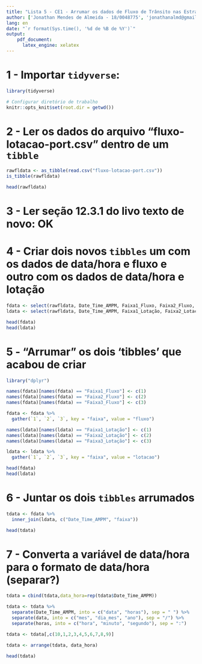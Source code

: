 ```yaml
---
title: "Lista 5 - CE1 - Arrumar os dados de Fluxo de Trânsito nas Estradas em Califórnia"
author: ['Jonathan Mendes de Almeida - 18/0048775', 'jonathanalmd@gmail.com', 'jonathan@aluno.unb.br','https://jonyddev.github.io']
lang: en
date: "`r format(Sys.time(), '%d de %B de %Y')`"
output:
    pdf_document:
      latex_engine: xelatex
---
```


# 1 - Importar `tidyverse`:

```r
library(tidyverse)
```

```r
# Configurar diretório de trabalho
knitr::opts_knit$set(root.dir = getwd())
```

# 2 - Ler os dados do arquivo "fluxo-lotacao-port.csv" dentro de um `tibble`

```r
rawfldata <- as_tibble(read.csv("fluxo-lotacao-port.csv"))
is_tibble(rawfldata)

head(rawfldata)
```

# 3 - Ler seção 12.3.1 do livo texto de novo: OK

# 4 - Criar dois novos `tibbles` um com os dados de data/hora e fluxo e outro com os dados de data/hora e lotação

```r
fdata <- select(rawfldata, Date_Time_AMPM, Faixa1_Fluxo, Faixa2_Fluxo, Faixa3_Fluxo)
ldata <- select(rawfldata, Date_Time_AMPM, Faixa1_Lotação, Faixa2_Lotação, Faixa3_Lotação)

head(fdata)
head(ldata)
```

# 5 - “Arrumar” os dois ‘tibbles’ que acabou de criar

```r
library("dplyr")

names(fdata)[names(fdata) == "Faixa1_Fluxo"] <- c(1)
names(fdata)[names(fdata) == "Faixa2_Fluxo"] <- c(2)
names(fdata)[names(fdata) == "Faixa3_Fluxo"] <- c(3)

fdata <- fdata %>%
  gather(`1`, `2`, `3`, key = "faixa", value = "fluxo")

names(ldata)[names(ldata) == "Faixa1_Lotação"] <- c(1)
names(ldata)[names(ldata) == "Faixa2_Lotação"] <- c(2)
names(ldata)[names(ldata) == "Faixa3_Lotação"] <- c(3)

ldata <- ldata %>%
  gather(`1`, `2`, `3`, key = "faixa", value = "lotacao") 

head(fdata)
head(ldata)
```

# 6 - Juntar os dois `tibbles` arrumados

```r
tdata <- fdata %>%
  inner_join(ldata, c("Date_Time_AMPM", "faixa"))

head(tdata)
```


# 7 - Converta a variável de data/hora para o formato de data/hora (separar?)

```r
tdata = cbind(tdata,data_hora=rep(tdata$Date_Time_AMPM))

tdata <- tdata %>%
  separate(Date_Time_AMPM, into = c("data", "horas"), sep = " ") %>%
  separate(data, into = c("mes", "dia_mes", "ano"), sep = "/") %>%
  separate(horas, into = c("hora", "minuto", "segundo"), sep = ":")

tdata <- tdata[,c(10,1,2,3,4,5,6,7,8,9)]

tdata <- arrange(tdata, data_hora)

head(tdata)
```





